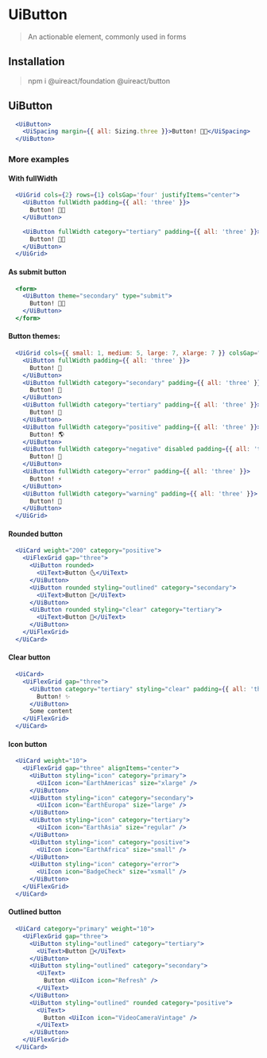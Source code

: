 
# UiButton

> An actionable element, commonly used in forms

## Installation

> npm i @uireact/foundation @uireact/button

## UiButton

```jsx live scope={{UiButton, UiSpacing, Sizing}}
  <UiButton>
    <UiSpacing margin={{ all: Sizing.three }}>Button! 💅🏾</UiSpacing>
  </UiButton>
```

### More examples

#### With fullWidth

```jsx live scope={{UiGrid, UiButton, UiSpacing}}
  <UiGrid cols={2} rows={1} colsGap='four' justifyItems="center">
    <UiButton fullWidth padding={{ all: 'three' }}>
      Button! 💅🏾
    </UiButton>

    <UiButton fullWidth category="tertiary" padding={{ all: 'three' }}>
      Button! 💅🏾
    </UiButton>
  </UiGrid>
```

#### As submit button

```jsx live scope={{UiButton}}
  <form>
    <UiButton theme="secondary" type="submit">
      Button! 💅🏾
    </UiButton>
  </form>
```

#### Button themes:

```jsx live scope={{UiGrid, UiButton}}
  <UiGrid cols={{ small: 1, medium: 5, large: 7, xlarge: 7 }} colsGap="three" rowsGap="three" justifyItems="center">
    <UiButton fullWidth padding={{ all: 'three' }}>
      Button! 🐬
    </UiButton>
    <UiButton fullWidth category="secondary" padding={{ all: 'three' }}>
      Button! 🐉
    </UiButton>
    <UiButton fullWidth category="tertiary" padding={{ all: 'three' }}>
      Button! 🌹
    </UiButton>
    <UiButton fullWidth category="positive" padding={{ all: 'three' }}>
      Button! 🌎
    </UiButton>
    <UiButton fullWidth category="negative" disabled padding={{ all: 'three' }}>
      Button! 🌈
    </UiButton>
    <UiButton fullWidth category="error" padding={{ all: 'three' }}>
      Button! ⚡️
    </UiButton>
    <UiButton fullWidth category="warning" padding={{ all: 'three' }}>
      Button! 🌋
    </UiButton>
  </UiGrid>
```

#### Rounded button

```jsx live scope={{UiCard, UiFlexGrid, UiText, UiButton}}
  <UiCard weight="200" category="positive">
    <UiFlexGrid gap="three">
      <UiButton rounded>
        <UiText>Button 🌜</UiText>
      </UiButton>
      <UiButton rounded styling="outlined" category="secondary">
        <UiText>Button 🍻</UiText>
      </UiButton>
      <UiButton rounded styling="clear" category="tertiary">
        <UiText>Button 📡</UiText>
      </UiButton>
    </UiFlexGrid>
  </UiCard>
```

#### Clear button

```jsx live scope={{UiCard, UiFlexGrid, UiButton}}
  <UiCard>
    <UiFlexGrid gap="three">
      <UiButton category="tertiary" styling="clear" padding={{ all: 'three' }}>
        Button! ✨
      </UiButton>
      Some content
    </UiFlexGrid>
  </UiCard>
```

#### Icon button

```jsx live scope={{UiCard, UiFlexGrid, UiIcon, UiButton}}
  <UiCard weight="10">
    <UiFlexGrid gap="three" alignItems="center">
      <UiButton styling="icon" category="primary">
        <UiIcon icon="EarthAmericas" size="xlarge" />
      </UiButton>
      <UiButton styling="icon" category="secondary">
        <UiIcon icon="EarthEuropa" size="large" />
      </UiButton>
      <UiButton styling="icon" category="tertiary">
        <UiIcon icon="EarthAsia" size="regular" />
      </UiButton>
      <UiButton styling="icon" category="positive">
        <UiIcon icon="EarthAfrica" size="small" />
      </UiButton>
      <UiButton styling="icon" category="error">
        <UiIcon icon="BadgeCheck" size="xsmall" />
      </UiButton>
    </UiFlexGrid>
  </UiCard>
```

#### Outlined button

```jsx live scope={{UiCard, UiFlexGrid, UiText, UiButton, UiIcon}}
  <UiCard category="primary" weight="10">
    <UiFlexGrid gap="three">
      <UiButton styling="outlined" category="tertiary">
        <UiText>Button 🐼</UiText>
      </UiButton>
      <UiButton styling="outlined" category="secondary">
        <UiText>
          Button <UiIcon icon="Refresh" />
        </UiText>
      </UiButton>
      <UiButton styling="outlined" rounded category="positive">
        <UiText>
          Button <UiIcon icon="VideoCameraVintage" />
        </UiText>
      </UiButton>
    </UiFlexGrid>
  </UiCard>
```
